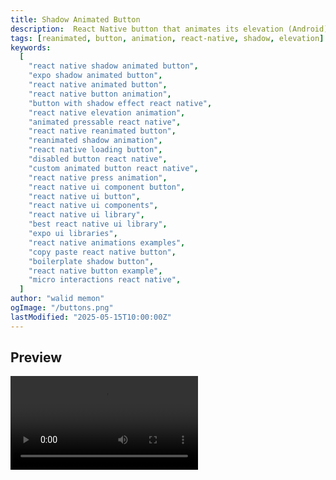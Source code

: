 ```yaml
---
title: Shadow Animated Button
description:  React Native button that animates its elevation (Android) or shadow properties (iOS) on press for a lifting/pressing effect. Uses Reanimated.
tags: [reanimated, button, animation, react-native, shadow, elevation]
keywords:
  [
    "react native shadow animated button",
    "expo shadow animated button",
    "react native animated button",
    "react native button animation",
    "button with shadow effect react native",
    "react native elevation animation",
    "animated pressable react native",
    "react native reanimated button",
    "reanimated shadow animation",
    "react native loading button",
    "disabled button react native",
    "custom animated button react native",
    "react native press animation",
    "react native ui component button",
    "react native ui button",
    "react native ui components",
    "react native ui library",
    "best react native ui library",
    "expo ui libraries",
    "react native animations examples",
    "copy paste react native button",
    "boilerplate shadow button",
    "react native button example",
    "micro interactions react native",
  ]
author: "walid memon"
ogImage: "/buttons.png"
lastModified: "2025-05-15T10:00:00Z"
---
```


## Preview

<Video src="https://cdn.jsdelivr.net/gh/waleedcj/EziuiAssets/buttonsScreenmp4.mp4"  aria-label='Buttons' />

## Installation


  ```typescript:ShadowAnimatedButton.tsx
import { ReactElement } from "react";
import {
	ActivityIndicator,
	Platform,
	Pressable,
	StyleSheet,
	Text,
} from "react-native";
import Animated, {
	interpolate,
	ReduceMotion,
	useAnimatedStyle,
	useSharedValue,
	withTiming,
} from "react-native-reanimated";

export type AnimatedShadowButtonProps = {
	accessibilityHint?: string;
	accessibilityLabel?: string;
	elevation?: number;
	Icon?: ReactElement;
	isDisabled?: boolean;
	isLoading?: boolean;
	onPress: () => void;
	buttonColor: string;
	buttonShadowColor: string;
    textColor: string;
	title: string;
	reduceMotion?: "never" | "always" | "system";
}

const DURATION = 100;

export const ShadowAnimatedButton = ({
	accessibilityHint,
	accessibilityLabel,
	elevation = 16,
	Icon,
	isDisabled = false,
	isLoading = false,
	onPress,
	title,
	buttonColor,
	buttonShadowColor,
    textColor,
	reduceMotion = "system",
}: AnimatedShadowButtonProps) => {
	const transition = useSharedValue(0);
	const isActive = useSharedValue(false);

	const motion =
		reduceMotion === "never"
			? ReduceMotion.Never
			: reduceMotion === "always"
				? ReduceMotion.Always
				: ReduceMotion.System;

	const animatedStyle = useAnimatedStyle(() =>
		Platform.OS === "android"
			? {
					elevation: interpolate(transition.value, [0, 1], [elevation, 0]),
				}
			: {
					shadowOffset: {
						width: 0,
						height: interpolate(transition.value, [0, 1], [elevation / 2, 0]),
					},
					shadowRadius: interpolate(
						transition.value,
						[0, 1],
						[elevation / 1.5, 0]
					),
				}
	);

	return (
		<Pressable
			accessibilityHint={accessibilityHint}
			accessibilityLabel={accessibilityLabel}
			accessibilityRole="button"
			accessibilityState={{
				busy: isLoading,
				disabled: isDisabled || isLoading,
			}}
			disabled={isDisabled || isLoading}
			
			onPress={onPress}
			onPressIn={() => {
				isActive.value = true;
				transition.value = withTiming(1, { duration: DURATION, reduceMotion: motion, }, () => {
					if (!isActive.value) {
						transition.value = withTiming(0, {
							duration: DURATION,
							reduceMotion: motion,
						});
					}
				});
			}}
			onPressOut={() => {
				if (isActive.value && transition.value === 1) {
					transition.value = withTiming(0, {
						duration: DURATION,
						reduceMotion: motion,
					});
				}
				isActive.value = false;
			}}
		>
			<Animated.View
				style={[
					styles.container,
					animatedStyle,
					{
						opacity: isDisabled ? 0.5 : 1,
						backgroundColor: buttonColor,
						shadowColor: buttonShadowColor,
					},
				]}
			>
				{isLoading ? (
					<ActivityIndicator color={textColor} size={18} />
				) : (
					<>
						{Icon}
						<Text
							numberOfLines={1}
							style={[styles.title, { color: textColor }]}
						>
							{title}
						</Text>
					</>
				)}
			</Animated.View>
		</Pressable>
	);
};

const styles = StyleSheet.create({
	container: {
		alignItems: "center",
		borderRadius: 8,
		flexDirection: "row",
		gap: 8,
		height: 42,
		justifyContent: "center",
		paddingHorizontal: 12,
		paddingVertical: 8,
		shadowOpacity: 0.5,
	},
	title: {
		flexShrink: 1,
		fontSize: 18,
		fontWeight: "600",
	},
});
```

  

## Usage


  ```typescript:App.tsx
import React, { useState } from 'react';
import { View, StyleSheet, Alert } from 'react-native';
import { ShadowAnimatedButton } from "@/components/ui/Buttons/ShadowAnimatedButton";
import MaterialCommunityIcons from '@expo/vector-icons/MaterialCommunityIcons';

export default function App() {
  const [isLoading, setIsLoading] = useState(false);

  const handleLoadingPress = () => {
    setIsLoading(true);
    setTimeout(() => {
      setIsLoading(false);
    }, 2500); 
  };

  return (
	<ShadowAnimatedButton
		buttonColor={colors.AuxColorTwo}
		textColor={colors.Neutral0}
		buttonShadowColor={colors.AuxColorThree}
		onPress={() => {}}
		title="Shadow Action"
		reduceMotion="never"
		Icon={<MaterialCommunityIcons name="biohazard" size={18} color={colors.Neutral0} />}
	/>
);}
  ```

## Props
| Prop                 | Type                           | Default    | Required | Description                                          |
| -------------------- | ------------------------------ | ---------- | -------- | ---------------------------------------------------- |
| `title`              | `string`                       |            | Yes      | Text label displayed on the button.                  |
| `onPress`            | `() => void`                   |            | Yes      | Function called when the button is pressed.          |
| `Icon`               | `ReactElement`                 |            | No       | Optional icon element displayed left of the title.   |
| `isDisabled`         | `boolean`                      | `false`    | No       | Disables button interaction and styles it.           |
| `isLoading`          | `boolean`                      | `false`    | No       | Shows loading indicator instead of title/icon.       |
| `reduceMotion`       | `'never' \| 'always' \| 'system'` | `'system'` | No       | Controls if animation respects system motion settings. |
| `accessibilityHint`  | `string`                       |            | No       | Accessibility hint for screen readers.               |
| `accessibilityLabel` | `string`                       |            | No       | Main accessibility label for the button.             |